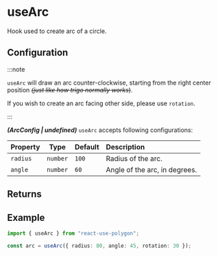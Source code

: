 ---
---


# useArc

Hook used to create arc of a circle.

<MyUsePolgon />

## Configuration

:::note

`useArc` will draw an arc counter-clockwise, starting from the right center position ~~_(just like how trigo normally works_)~~.

If you wish to create an arc facing other side, please use `rotation`.

:::

**_(ArcConfig | undefined)_** `useArc` accepts following configurations:

| Property |   Type   | Default | Description                   |
| :------- | :------: | :------ | :---------------------------- |
| `radius` | `number` | `100`   | Radius of the arc.            |
| `angle`  | `number` | `60`    | Angle of the arc, in degrees. |

## Returns

<PrimitiveReturns configType="ArcConfig" />

## Example

```ts
import { useArc } from "react-use-polygon";

const arc = useArc({ radius: 80, angle: 45, rotation: 30 });
```
